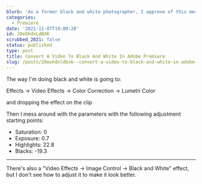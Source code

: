 ```yaml
---
blurb: 'As a former black and white photographer, I approve of this message.'
categories:
  - Premiere
date: '2021-11-07T19:00:20'
id: 20eOhdxLdBXK
scrubbed_2021: false
status: published
type: post
title: Convert A Video To Black And White In Adobe Premiere
slug: /posts/20eohdxldbxk--convert-a-video-to-black-and-white-in-adobe-premiere
---
```


The way I'm doing black and white is going to:

Effects -> Video Effects -> Color Correction -> Lumetri Color

and dropping the effect on the clip

Then I mess around with the parameters with the following adjustment starting points:

- Saturation: 0
- Exposure: 0.7
- Highlights: 22.8
- Blacks: -19.3

---

There's also a "Video Effects -> Image Control -> Black and White" effect, but I don't see how to adjust it to make it look better.
